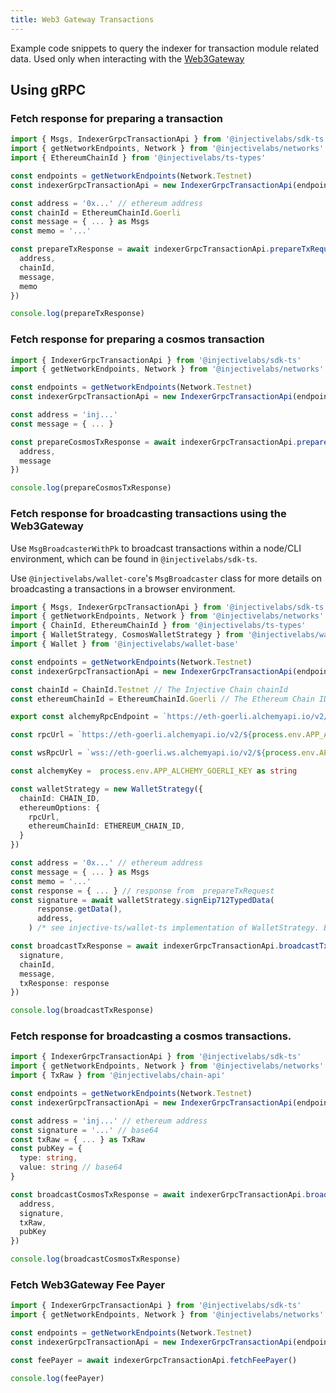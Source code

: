 ```yaml
---
title: Web3 Gateway Transactions
---
```


Example code snippets to query the indexer for transaction module related data. Used only when interacting with the [Web3Gateway](../transactions/web3-gateway.md)

## Using gRPC

### Fetch response for preparing a transaction

```ts
import { Msgs, IndexerGrpcTransactionApi } from '@injectivelabs/sdk-ts'
import { getNetworkEndpoints, Network } from '@injectivelabs/networks'
import { EthereumChainId } from '@injectivelabs/ts-types'

const endpoints = getNetworkEndpoints(Network.Testnet)
const indexerGrpcTransactionApi = new IndexerGrpcTransactionApi(endpoints.indexer)

const address = '0x...' // ethereum address
const chainId = EthereumChainId.Goerli
const message = { ... } as Msgs
const memo = '...'

const prepareTxResponse = await indexerGrpcTransactionApi.prepareTxRequest({
  address,
  chainId,
  message,
  memo
})

console.log(prepareTxResponse)
```

### Fetch response for preparing a cosmos transaction

```ts
import { IndexerGrpcTransactionApi } from '@injectivelabs/sdk-ts'
import { getNetworkEndpoints, Network } from '@injectivelabs/networks'

const endpoints = getNetworkEndpoints(Network.Testnet)
const indexerGrpcTransactionApi = new IndexerGrpcTransactionApi(endpoints.indexer)

const address = 'inj...'
const message = { ... }

const prepareCosmosTxResponse = await indexerGrpcTransactionApi.prepareCosmosTxRequest({
  address,
  message
})

console.log(prepareCosmosTxResponse)
```

### Fetch response for broadcasting transactions using the Web3Gateway

Use `MsgBroadcasterWithPk` to broadcast transactions within a node/CLI environment, which can be found in `@injectivelabs/sdk-ts`.

Use `@injectivelabs/wallet-core`'s `MsgBroadcaster` class for more details on broadcasting a transactions in a browser environment.

```ts
import { Msgs, IndexerGrpcTransactionApi } from '@injectivelabs/sdk-ts'
import { getNetworkEndpoints, Network } from '@injectivelabs/networks'
import { ChainId, EthereumChainId } from '@injectivelabs/ts-types'
import { WalletStrategy, CosmosWalletStrategy } from '@injectivelabs/wallet-strategy'
import { Wallet } from '@injectivelabs/wallet-base'

const endpoints = getNetworkEndpoints(Network.Testnet)
const indexerGrpcTransactionApi = new IndexerGrpcTransactionApi(endpoints.indexer)

const chainId = ChainId.Testnet // The Injective Chain chainId
const ethereumChainId = EthereumChainId.Goerli // The Ethereum Chain ID

export const alchemyRpcEndpoint = `https://eth-goerli.alchemyapi.io/v2/${process.env.APP_ALCHEMY_GOERLI_KEY}`

const rpcUrl = `https://eth-goerli.alchemyapi.io/v2/${process.env.APP_ALCHEMY_GOERLI_KEY}`

const wsRpcUrl = `wss://eth-goerli.ws.alchemyapi.io/v2/${process.env.APP_ALCHEMY_GOERLI_KEY}`

const alchemyKey =  process.env.APP_ALCHEMY_GOERLI_KEY as string

const walletStrategy = new WalletStrategy({
  chainId: CHAIN_ID,
  ethereumOptions: {
    rpcUrl,
    ethereumChainId: ETHEREUM_CHAIN_ID,
  }
})

const address = '0x...' // ethereum address
const message = { ... } as Msgs
const memo = '...'
const response = { ... } // response from  prepareTxRequest
const signature = await walletStrategy.signEip712TypedData(
      response.getData(),
      address,
    ) /* see injective-ts/wallet-ts implementation of WalletStrategy. Essentially, you use the signEip712TypedData method of the wallet, if the wallet supports signing ethereum transactions */

const broadcastTxResponse = await indexerGrpcTransactionApi.broadcastTxRequest({
  signature,
  chainId,
  message,
  txResponse: response
})

console.log(broadcastTxResponse)
```

### Fetch response for broadcasting a cosmos transactions.

```ts
import { IndexerGrpcTransactionApi } from '@injectivelabs/sdk-ts'
import { getNetworkEndpoints, Network } from '@injectivelabs/networks'
import { TxRaw } from '@injectivelabs/chain-api'

const endpoints = getNetworkEndpoints(Network.Testnet)
const indexerGrpcTransactionApi = new IndexerGrpcTransactionApi(endpoints.indexer)

const address = 'inj...' // ethereum address
const signature = '...' // base64
const txRaw = { ... } as TxRaw
const pubKey = {
  type: string,
  value: string // base64
}

const broadcastCosmosTxResponse = await indexerGrpcTransactionApi.broadcastCosmosTxRequest({
  address,
  signature,
  txRaw,
  pubKey
})

console.log(broadcastCosmosTxResponse)
```

### Fetch Web3Gateway Fee Payer

```ts
import { IndexerGrpcTransactionApi } from '@injectivelabs/sdk-ts'
import { getNetworkEndpoints, Network } from '@injectivelabs/networks'

const endpoints = getNetworkEndpoints(Network.Testnet)
const indexerGrpcTransactionApi = new IndexerGrpcTransactionApi(endpoints.indexer)

const feePayer = await indexerGrpcTransactionApi.fetchFeePayer()

console.log(feePayer)
```
